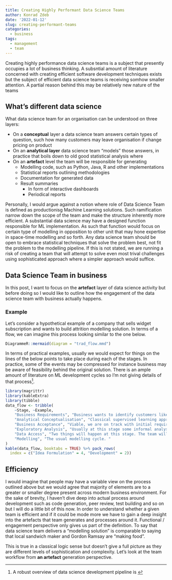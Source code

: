 ```yaml
---
title: Creating Highly Performant Data Science Teams
author: Konrad Zdeb
date: '2022-01-12'
slug: creating-performant-teams
categories:
  - business
tags:
  - management
  - team
---
```


Creating highly performance data science teams is a subject that presently occupies a lot of business thinking. A subsntial amount of literature concerned with creating efficient software development techniques exists but the subject of efficient data science teams is receiving somhow smaller attention. A partial reason behind this may be relatively new nature of the teams 

## What's different data science

What data science team for an organisation can be understood on three layers:

* On a **conceptual** layer a data science team answers certain types of question, such how many customers may leave organisation if change pricing on product
* On an **analytical layer** data science team "models" those answers, in practice that boils down to old good statistical analysis where
* On an **artefact** level the team will be responsible for generating
  * Modelling code, such as Python, Java, R and other implementations
  * Statistical reports outlining methodologies
  * Documentation for generated data
  * Result summaries
    * In form of interactive dashboards
    * Periodical reports

Personally, I would argue against a notion where role of Data Science Team is defined as productionisg Machine Learning solutions. Such ramification narrow down the scope of the team and make the structure inherently more efficient. A substantial data science may have a designed function responsible for ML implementation. As such that function would focus on certain type of modelling in opposition to other unit that may hone expertise in space-time modelling and so forth. Any data science team should be open to embrace statistical techniques that solve the problem best, not fit the problem to the modelling pipeline. If this is not stated, we are running a risk of creating a team that will attempt to solve even most trival challenges using sophisticated approach where a simpler approach would suffice.

## Data Science Team in business

In this post, I want to focus on the **artefact** layer of data science activity but before doing so I would like to outline how the engagement of the data science team with business actually happens. 

### Example

Let's consider a hypothetical example of a company that sells widget subscription and wants to build attrition modelling solution. In terms of a flow, we can imagine this process looking similar to the one below. 

```r
DiagrammeR::mermaid(diagram = "trad_flow.mmd")
```

In terms of practical examples, usually we would expect for things on the lines of the below points to take place during each of the stages. In practice, some of the events may be compressed for instance business may be aware of feasibility behind the original solution. There is an ample amount of literature on ML development cycles so I'm not giving details of that process^[A robust overview of data science development pipeline is ].

```r
library(magrittr)
library(kableExtra)
library(tibble)
data_flow <- tribble(
    ~Stage, ~Example,
    "Business Requirements", "Business wants to identify customers likely to leave",
    "Analytical Conceptualisation", "Classical supervised learning approach. We have some data on customers that already left and data on how customers use our service.",
    "Business Acceptance", "Viable, we are on track with initial requirement. Clarification was needed that instead of providing TRUE / FALSE flag on customers being likely to leave it may be more informative to provide a percentage. Business then can decide to approach customers that are 90% or more likely to leave first.",
    "Exploratory Analysis", "Usually at this stage some informal analysis took place. In this stage data science team would look to provide some initial insight on how robust is the solution.",
    "Data Access", "Two things will happen at this stage. The team will seek data to train the initial modelling solution and assure that this form of access is usuable in production.",
    "Modelling", "The usual modelling cycle. "
)
kable(data_flow, booktabs = TRUE) %>% pack_rows(
  index = c("Idea Formulation" = 4, "Development" = 2))

```

## Efficiency

I would imagine that people may have a variable view on the process outlined above but we would agree that majority of elements are to a greater or smaller degree present across modern business environment. For the sake of brevity, I haven't dive deep into actual process around development such as code generation, peer review, test building and so on but I will do a little bit of this now. In order to understand whether a given team is efficient and if it could be mode more we have to gain a deep insight into the artefacts that team generates and processes around it. Functional / engagement perspective only gives us part of the definition. To say that data science team delivers a "modelling solution" is comparable to saying that local sandwich maker and Gordon Ramsay are "making food". 

This is true in a classical logic sense but doesn't give a full picture as they are different levels of sophistication and complexity. Let's look at the team workflow from **an artefact** generation perspective.



